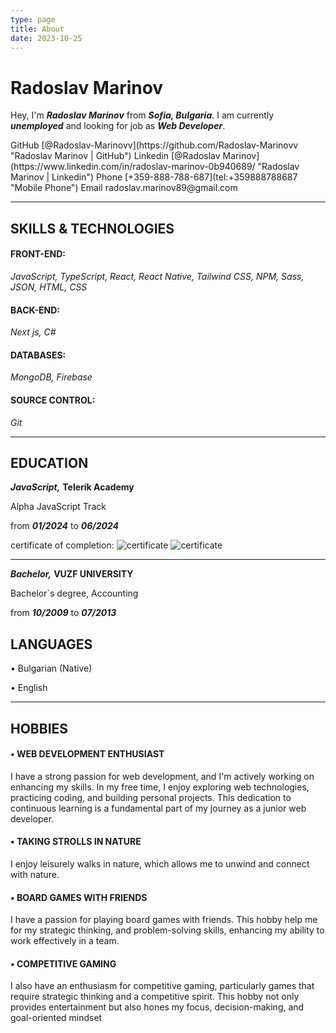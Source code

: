 ```yaml
---
type: page
title: About
date: 2023-10-25
---
```


# Radoslav Marinov

Hey, I'm **_Radoslav Marinov_** from **_Sofia, Bulgaria_**. I am currently **_unemployed_** and looking for job as **_Web Developer_**.

<div>
  <span>
    GitHub [@Radoslav-Marinovv](https://github.com/Radoslav-Marinovv "Radoslav
    Marinov | GitHub")
    Linkedin [@Radoslav
    Marinov](https://www.linkedin.com/in/radoslav-marinov-0b940689/ "Radoslav
    Marinov | Linkedin")
  </span>

<span> 
Phone [+359-888-788-687](tel:+359888788687 "Mobile Phone")
Email radoslav.marinov89@gmail.com 
</span>
</div>

---

## SKILLS & TECHNOLOGIES

#### FRONT-END:

_JavaScript, TypeScript, React, React Native, Tailwind CSS, NPM, Sass, JSON, HTML, CSS_

#### BACK-END:

_Next js, C#_

#### DATABASES:

_MongoDB, Firebase_

#### SOURCE CONTROL:

_Git_

---

## EDUCATION

**_JavaScript,_** **Telerik Academy**

Alpha JavaScript Track

from **_01/2024_** to **_06/2024_**

certificate of completion: ![certificate](public/images/certificate-front.jpg 'Radoslav Marinov | Telerik Academy Certificate')
![certificate](public/images/certificate-back.jpg 'Radoslav Marinov | Telerik Academy Certificate')

---

**_Bachelor,_** **VUZF UNIVERSITY**

Bachelor`s degree, Accounting

from **_10/2009_** to **_07/2013_**

## LANGUAGES

• Bulgarian (Native)

• English

---

## HOBBIES

#### • WEB DEVELOPMENT ENTHUSIAST

I have a strong passion for web development, and I'm actively working on enhancing my
skills. In my free time, I enjoy exploring web technologies, practicing coding, and building
personal projects. This dedication to continuous learning is a fundamental part of my
journey as a junior web developer.

#### • TAKING STROLLS IN NATURE

I enjoy leisurely walks in nature, which allows me to unwind and connect with nature.

#### • BOARD GAMES WITH FRIENDS

I have a passion for playing board games with friends. This hobby help me for my strategic
thinking, and problem-solving skills, enhancing my ability to work effectively in a team.

#### • COMPETITIVE GAMING

I also have an enthusiasm for competitive gaming, particularly games that require
strategic thinking and a competitive spirit. This hobby not only provides entertainment
but also hones my focus, decision-making, and goal-oriented mindset
